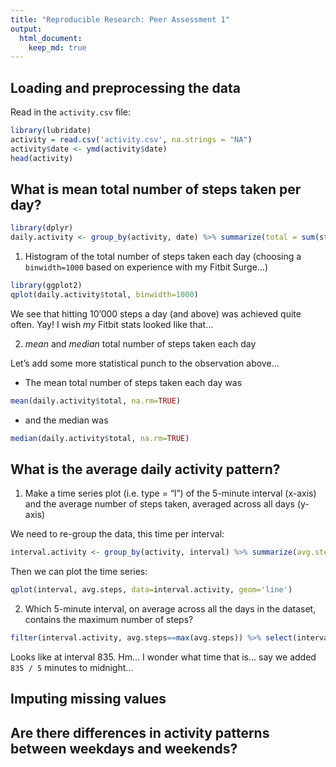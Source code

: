 ```yaml
---
title: "Reproducible Research: Peer Assessment 1"
output: 
  html_document:
    keep_md: true
---
```



## Loading and preprocessing the data

Read in the `activity.csv` file:

```r
library(lubridate)
activity = read.csv('activity.csv', na.strings = "NA")
activity$date <- ymd(activity$date)
head(activity)
```


## What is mean total number of steps taken per day?

```r
library(dplyr)
daily.activity <- group_by(activity, date) %>% summarize(total = sum(steps))
```

1. Histogram of the total number of steps taken each day 
(choosing a `binwidth=1000` based on experience with my Fitbit Surge...)

```r
library(ggplot2)
qplot(daily.activity$total, binwidth=1000)
```

We see that hitting 10'000 steps a day (and above) was achieved quite often. Yay! I wish *my* Fitbit stats looked like that...


2. *mean* and *median* total number of steps taken each day

Let's add some more statistical punch to the observation above... 

- The mean total number of steps taken each day was 
```r
mean(daily.activity$total, na.rm=TRUE)
``` 
- and the median was 
```r
median(daily.activity$total, na.rm=TRUE)
```

## What is the average daily activity pattern?

1. Make a time series plot (i.e. type = "l") of the 5-minute interval (x-axis) and the average number of steps taken, averaged across all days (y-axis)

We need to re-group the data, this time per interval:

```r
interval.activity <- group_by(activity, interval) %>% summarize(avg.steps = mean(steps, na.rm = TRUE))
```

Then we can plot the time series:

```r
qplot(interval, avg.steps, data=interval.activity, geom='line')
```

2. Which 5-minute interval, on average across all the days in the dataset, contains the maximum number of steps?

```r
filter(interval.activity, avg.steps==max(avg.steps)) %>% select(interval)
```

Looks like at interval 835. Hm... I wonder what time that is... say we added `835 / 5` minutes to midnight...


## Imputing missing values



## Are there differences in activity patterns between weekdays and weekends?
